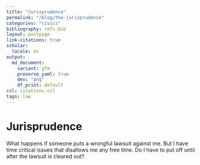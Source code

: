 ```yaml
---
title: "Jurisprudence"
permalink: "/blog/the-jurisprudence"
categories: "civics"
bibliography: refs.bib
layout: postpage
link-citations: true
scholar:
  locale: en
output:
  md_document:
    variant: gfm
    preserve_yaml: true
    dev: "png"
    df_print: default
csl: citations.csl
tags: law
---
```


# Jurisprudence

What happens if someone puts a wrongful lawsuit against me. But I have time critical issues that disallows me any free time. Do I have to put off until after the lawsuit is cleared out?